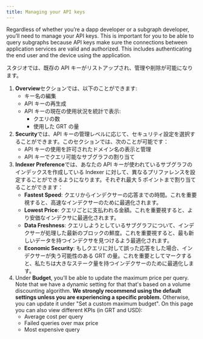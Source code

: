 ```yaml
---
title: Managing your API keys
---
```


Regardless of whether you’re a dapp developer or a subgraph developer, you’ll need to manage your API keys. This is important for you to be able to query subgraphs because API keys make sure the connections between application services are valid and authorized. This includes authenticating the end user and the device using the application.

スタジオでは、既存の API キーがリストアップされ、管理や削除が可能になります。

1. **Overview**セクションでは、以下のことができます:
   - キー名の編集
   - API キーの再生成
   - API キーの現在の使用状況を統計で表示:
     - クエリの数
     - 使用した GRT の量
2. **Security**では、API キーの管理レベルに応じて、セキュリティ設定を選択することができます。このセクションでは、次のことが可能です：
   - API キーの使用を許可されたドメイン名の表示と管理
   - API キーでクエリ可能なサブグラフの割り当て
3. **Indexer Preference**では、あなたの API キーが使われているサブグラフのインデックスを作成している Indexer に対して、異なるプリファレンスを設定することができるようになります。それぞれ最大 5 ポイントまで割り当てることができます：
   - **Fastest Speed**: クエリからインデクサーの応答までの時間。これを重要視すると、高速なインデクサーのために最適化されます。
   - **Lowest Price**: クエリごとに支払われる金額。これを重要視すると、より安価なインデクサに最適化されます。
   - **Data Freshness**: クエリしようとしているサブグラフについて、インデクサーが処理した最新のブロックの鮮度。これを重要視すると、最も新しいデータを持つインデクサを見つけるよう最適化されます。
   - **Economic Security**: もしクエリに対して誤った応答をした場合、インデクサーが失う可能性のある GRT の量。これを重要としてマークすると、私たちは大きなステーク量を持つインデクサーのために最適化します。
4. Under **Budget**, you’ll be able to update the maximum price per query. Note that we have a dynamic setting for that that's based on a volume discounting algorithm. **We strongly recommend using the default settings unless you are experiencing a specific problem.** Otherwise, you can update it under "Set a custom maximum budget". On this page you can also view different KPIs (in GRT and USD):
   - Average cost per query
   - Failed queries over max price
   - Most expensive query
